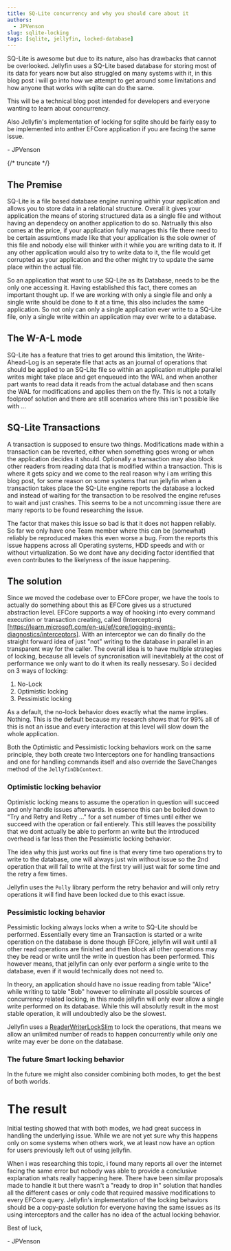 ```yaml
---
title: SQ-Lite concurrency and why you should care about it
authors:
  - JPVenson
slug: sqlite-locking
tags: [sqlite, jellyfin, locked-database]
---
```


SQ-Lite is awesome but due to its nature, also has drawbacks that cannot be overlooked.
Jellyfin uses a SQ-Lite based database for storing most of its data for years now but also struggled on many systems with it, in this blog post i will go into how we attempt to get around some limitations and how anyone that works with sqlite can do the same.

This will be a technical blog post intended for developers and everyone wanting to learn about concurrency.

Also Jellyfin's implementation of locking for sqlite should be fairly easy to be implemented into anther EFCore application if you are facing the same issue.

\- JPVenson

{/* truncate */}

## The Premise

SQ-Lite is a file based database engine running within your application and allows you to store data in a relational structure. 
Overall it gives your application the means of storing structured data as a single file and without having an dependecy on another application to do so.
Natrually this also comes at the price, if your application fully manages this file there need to be certain assumtions made like that your application is the sole owner of this file and nobody else will thinker with it while you are writing data to it. If any other application would also try to write data to it, the file would get corrupted as your application and the other might try to update the same place within the actual file. 

So an application that want to use SQ-Lite as its Database, needs to be the only one accessing it. 
Having established this fact, there comes an important thought up. If we are working with only a single file and only a single write should be done to it at a time, this also includes the same application. So not only can only a single application ever write to a SQ-Lite file, only a single write within an application may ever write to a database.

## The W-A-L mode

SQ-Lite has a feature that tries to get around this limitation, the Write-Ahead-Log is an seperate file that acts as an journal of operations that should be applied to an SQ-Lite file so within an application multiple parallel writes might take place and get enqueued into the WAL and when another part wants to read data it reads from the actual database and then scans the WAL for modifications and applies them on the fly.
This is not a totally foolproof solution and there are still scenarios where this isn't possible like with ...

## SQ-Lite Transactions

A transaction is supposed to ensure two things. Modifications made within a transaction can be reverted, either when something goes wrong or when the application decides it should. Optionally a transaction may also block other readers from reading data that is modified within a transaction.
This is where it gets spicy and we come to the real reason why i am writing this blog post, for some reason on some systems that run jellyfin when a transaction takes place the SQ-Lite engine reports the database a locked and instead of waiting for the transaction to be resolved the engine refuses to wait and just crashes. 
This seems to be a not uncomming issue there are many reports to be found researching the issue.

The factor that makes this issue so bad is that it does not happen reliably. So far we only have one Team member where this can be (somewhat) reliably be reproduced makes this even worse a bug. From the reports this issue happens across all Operating systems, HDD speeds and with or without virtualization. So we dont have any deciding factor identified that even contributes to the likelyness of the issue happening.

## The solution

Since we moved the codebase over to EFCore proper, we have the tools to actually do something about this as EFCore gives us a structured abstraction level.
EFCore supports a way of hooking into every command execution or transaction creating, called (Interceptors)[https://learn.microsoft.com/en-us/ef/core/logging-events-diagnostics/interceptors].
With an interceptor we can do finally do the straight forward idea of just "not" writing to the database in parallel in an transparent way for the caller. 
The overall idea is to have multiple strategies of locking, because all levels of syncronisation will inevitablely at the cost of performance we only want to do it when its really nessesary.
So i decided on 3 ways of locking:

1. No-Lock
2. Optimistic locking
3. Pessimistic locking

As a default, the no-lock behavior does exactly what the name implies. Nothing. This is the default because my research shows that for 99% all of this is not an issue and every interaction at this level will slow down the whole application.

Both the Optimistic and Pessimistic locking behaviors work on the same principle, they both create two Interceptors one for handling transactions and one for handling commands itself and also override the SaveChanges method of the `JellyfinDbContext`.

### Optimistic locking behavior 

Optimistic locking means to assume the operation in question will succeed and only handle issues afterwards. In essence this can be boiled down to "Try and Retry and Retry ..." for a set number of times until either we succeed with the operation or fail entierely. 
This still leaves the possibility that we dont actually be able to perform an write but the introduced overhead is far less then the Pessimistic locking behavior.

The idea why this just works out fine is that every time two operations try to write to the database, one will always just win without issue so the 2nd operation that will fail to write at the first try will just wait for some time and the retry a few times.

Jellyfin uses the `Polly` library perform the retry behavior and will only retry operations it will find have been locked due to this exact issue.

### Pessimistic locking behavior

Pessimistic locking always locks when a write to SQ-Lite should be performed. Essentially every time an Transaction is started or a write operation on the database is done though EFCore, jellyfin will wait until all other read operations are finished and then block all other operations may they be read or write until the write in question has been performed.
This however means, that jellyfin can only ever perform a single write to the database, even if it would technically does not need to. 

In theory, an application should have no issue reading from table "Alice" while writing to table "Bob" however to eliminate all possible sources of concurrency related locking, in this mode jellyfin will only ever allow a single write performed on its database.
While this will absolutly result in the most stable operation, it will undoubtedly also be the slowest. 

Jellyfin uses a [ReaderWriterLockSlim](https://learn.microsoft.com/en-us/dotnet/fundamentals/runtime-libraries/system-threading-readerwriterlockslim) to lock the operations, that means we allow an unlimited number of reads to happen concurrently while only one write may ever be done on the database.

### The future Smart locking behavior

In the future we might also consider combining both modes, to get the best of both worlds. 


# The result

Initial testing showed that with both modes, we had great success in handling the underlying issue. While we are not yet sure why this happens only on some systems when others work, we at least now have an option for users previously left out of using jellyfin.

When i was researching this topic, i found many reports all over the internet facing the same error but nobody was able to provide a conclusive explanation whats really happening here. 
There have been similar proposals made to handle it but there wasn't a "ready to drop in" solution that handles all the different cases or only code that required massive modifications to every EFCore query.
Jellyfin's implementation of the locking behaviors should be a copy-paste solution for everyone having the same issues as its using interceptors and the caller has no idea of the actual locking behavior.

Best of luck,

\- JPVenson